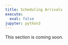 ```yaml
---
title: Scheduling Arrivals
execute:
  eval: false
jupyter: python3
---
```


:::{.callout-note}
This section is coming soon.
:::
